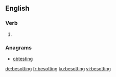 ==English==

===Verb===
{{head|en|present participle}}

# {{present participle of|besot|lang=en}}

===Anagrams===
* [[obtesting#English|obtesting]]

[[de:besotting]]
[[fr:besotting]]
[[ku:besotting]]
[[vi:besotting]]